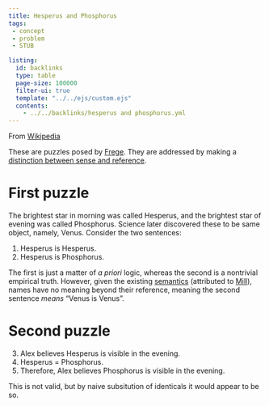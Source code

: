 ```yaml
---
title: Hesperus and Phosphorus
tags: 
 - concept
 - problem
 - STUB

listing:
  id: backlinks
  type: table
  page-size: 100000
  filter-ui: true
  template: "../../ejs/custom.ejs"
  contents:
    - ../../backlinks/hesperus and phosphorus.yml
---
```


From [Wikipedia](https://en.wikipedia.org/wiki/Frege%27s_puzzles)

These are puzzles posed by [Frege](/docs/phil/people/Gottlob Frege.html). They are addressed
by making a [distinction between sense and reference](/docs/phil/interaction/Sense vs reference.html).

# First puzzle 

The brightest star in morning was called Hesperus, and the brightest star of 
evening was called Phosphorus. Science later discovered these to be same object,
namely, Venus. Consider the two sentences:

1. Hesperus is Hesperus.
2. Hesperus is Phosphorus.

The first is just a matter of *a priori* logic, whereas the second is a nontrivial empirical truth. However, given the existing 
[semantics](/docs/phil/Semantics.html) (attributed to [Mill](/docs/phil/people/John Stuart Mill.html)), names have no meaning beyond their reference, meaning the second sentence *means* "Venus is Venus".

# Second puzzle 

3. Alex believes Hesperus is visible in the evening.
4. Hesperus = Phosphorus.
5. Therefore, Alex believes Phosphorus is visible in the evening.

This is not valid, but by naive subsitution of identicals it would appear to be so.
